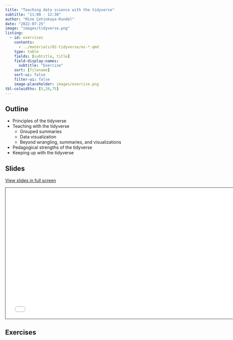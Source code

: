 ```yaml
---
title: "Teaching data science with the tidyverse"
subtitle: "11:00 - 12:30"
author: "Mine Çetinkaya-Rundel"
date: "2022-07-25"
image: "images/tidyverse.png"
listing:
  - id: exercises
    contents:
      - ../materials/02-tidyverse/ex-*.qmd
    type: table
    fields: [subtitle, title]
    field-display-names:
      subtitle: "Exercise"
    sort: [filename]
    sort-ui: false
    filter-ui: false
    image-placeholder: images/exercise.png
tbl-colwidths: [5,20,75]
---
```


## Outline

-   Principles of the tidyverse
-   Teaching with the tidyverse
    -   Grouped summaries
    -   Data visualization
    -   Beyond wrangling, summaries, and visualizations
-   Pedagogical strengths of the tidyverse
-   Keeping up with the tidyverse

## Slides

[View slides in full screen](../materials/02-tidyverse/index.html)

```{=html}
<iframe class="slide-deck" src="../materials/02-tidyverse/" height="420" width="747" style="border: 1px solid #2e3846;"></iframe>
```
## Exercises

::: {#exercises}
:::
